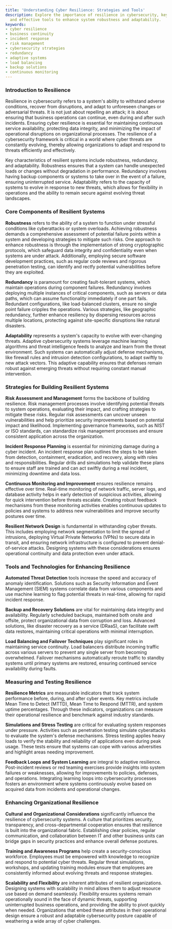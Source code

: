 ```yaml
---
title: 'Understanding Cyber Resilience: Strategies and Tools'
description: Explore the importance of resilience in cybersecurity, key strategies,
  and effective tools to enhance system robustness and adaptability.
keywords:
- cyber resilience
- business continuity
- incident response
- risk management
- cybersecurity strategies
- redundancy
- adaptive systems
- load balancing
- backup solutions
- continuous monitoring
---
```


### Introduction to Resilience

Resilience in cybersecurity refers to a system's ability to withstand adverse conditions, recover from disruptions, and adapt to unforeseen changes or adversarial threats. It is not just about repelling an attack; it is about ensuring that business operations can continue, even during and after such incidents. Ensuring cyber resilience is essential for maintaining continuous service availability, protecting data integrity, and minimizing the impact of operational disruptions on organizational processes. The resilience of a cybersecurity framework is critical in a world where cyber threats are constantly evolving, thereby allowing organizations to adapt and respond to threats efficiently and effectively.

Key characteristics of resilient systems include robustness, redundancy, and adaptability. Robustness ensures that a system can handle unexpected loads or changes without degradation in performance. Redundancy involves having backup components or systems to take over in the event of a failure, ensuring uninterrupted service. Adaptability refers to the capacity of systems to evolve in response to new threats, which allows for flexibility in operations and the ability to remain secure against evolving threat landscapes.

### Core Components of Resilient Systems

**Robustness** refers to the ability of a system to function under stressful conditions like cyberattacks or system overloads. Achieving robustness demands a comprehensive assessment of potential failure points within a system and developing strategies to mitigate such risks. One approach to enhance robustness is through the implementation of strong cryptographic protocols, which safeguard data integrity and confidentiality even when systems are under attack. Additionally, employing secure software development practices, such as regular code reviews and rigorous penetration testing, can identify and rectfy potential vulnerabilities before they are exploited.

**Redundancy** is paramount for creating fault-tolerant systems, which maintain operations during component failures. Redundancy involves deploying multiple instances of critical components, such as servers or data paths, which can assume functionality immediately if one part fails. Redundant configurations, like load-balanced clusters, ensure no single point failure cripples the operations. Various strategies, like geographic redundancy, further enhance resiliency by dispersing resources across multiple locations, protecting against site-specific disruptions like natural disasters.

**Adaptability** represents a system's capacity to evolve with ever-changing threats. Adaptive cybersecurity systems leverage machine learning algorithms and threat intelligence feeds to analyze and learn from the threat environment. Such systems can automatically adjust defense mechanisms, like firewall rules and intrusion detection configurations, to adapt swiftly to new attack vectors. This adaptive capability ensures that defenses remain robust against emerging threats without requiring constant manual intervention.

### Strategies for Building Resilient Systems

**Risk Assessment and Management** forms the backbone of building resilience. Risk management processes involve identifying potential threats to system operations, evaluating their impact, and crafting strategies to mitigate these risks. Regular risk assessments can uncover unseen vulnerabilities and help prioritize security improvements based on potential impact and likelihood. Implementing governance frameworks, such as NIST or ISO standards, can standardize risk management processes and ensure consistent application across the organization.

**Incident Response Planning** is essential for minimizing damage during a cyber incident. An incident response plan outlines the steps to be taken from detection, containment, eradication, and recovery, along with roles and responsibilities. Regular drills and simulations help validate these plans to ensure staff are trained and can act swiftly during a real incident, minimizing downtime and data loss.

**Continuous Monitoring and Improvement** ensures resilience remains effective over time. Real-time monitoring of network traffic, server logs, and database activity helps in early detection of suspicious activities, allowing for quick intervention before threats escalate. Creating robust feedback mechanisms from these monitoring activities enables continuous updates to policies and systems to address new vulnerabilities and improve security postures over time.

**Resilient Network Design** is fundamental in withstanding cyber threats. This includes employing network segmentation to limit the spread of intrusions, deploying Virtual Private Networks (VPNs) to secure data in transit, and ensuring network infrastructure is configured to prevent denial-of-service attacks. Designing systems with these considerations ensures operational continuity and data protection even under attack.

### Tools and Technologies for Enhancing Resilience

**Automated Threat Detection** tools increase the speed and accuracy of anomaly identification. Solutions such as Security Information and Event Management (SIEM) systems correlate data from various components and use machine learning to flag potential threats in real-time, allowing for rapid incident response.

**Backup and Recovery Solutions** are vital for maintaining data integrity and availability. Regularly scheduled backups, maintained both onsite and offsite, protect organizational data from corruption and loss. Advanced solutions, like disaster recovery as a service (DRaaS), can facilitate swift data restores, maintaining critical operations with minimal interruption.

**Load Balancing and Failover Techniques** play significant roles in maintaining service continuity. Load balancers distribute incoming traffic across various servers to prevent any single server from becoming overwhelmed. Failover mechanisms automatically reroute traffic to standby systems until primary systems are restored, ensuring continued service availability during faults.

### Measuring and Testing Resilience

**Resilience Metrics** are measurable indicators that track system performance before, during, and after cyber events. Key metrics include Mean Time to Detect (MTTD), Mean Time to Respond (MTTR), and system uptime percentages. Through these indicators, organizations can measure their operational resilience and benchmark against industry standards.

**Simulations and Stress Testing** are critical for evaluating system responses under pressure. Activities such as penetration testing simulate cyberattacks to evaluate the system's defense mechanisms. Stress testing applies heavy loads to verify the stability and reliability of applications even during peak usage. These tests ensure that systems can cope with various adversities and highlight areas needing improvement.

**Feedback Loops and System Learning** are integral to adaptive resilience. Post-incident reviews or red teaming exercises provide insights into system failures or weaknesses, allowing for improvements to policies, defenses, and operations. Integrating learning loops into cybersecurity processes fosters an environment where systems continuously evolve based on acquired data from incidents and operational changes.

### Enhancing Organizational Resilience

**Cultural and Organizational Considerations** significantly influence the resilience of cybersecurity systems. A culture that prioritizes security, transparency, and cross-departmental cooperation ensures that resilience is built into the organizational fabric. Establishing clear policies, regular communication, and collaboration between IT and other business units can bridge gaps in security practices and enhance overall defense postures.

**Training and Awareness Programs** help create a security-conscious workforce. Employees must be empowered with knowledge to recognize and respond to potential cyber threats. Regular threat simulations, workshops, and updating training modules ensure that employees are consistently informed about evolving threats and response strategies.

**Scalability and Flexibility** are inherent attributes of resilient organizations. Designing systems with scalability in mind allows them to adjust resource use based on demand seamlessly. Flexibility ensures systems remain operationally sound in the face of dynamic threats, supporting uninterrupted business operations, and providing the ability to pivot quickly when needed. Organizations that embed these attributes in their operational design ensure a robust and adaptable cybersecurity posture capable of weathering a wide array of cyber challenges.